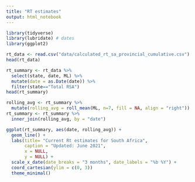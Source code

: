 ```yaml
---
title: "RT estimates"
output: html_notebook
---
```

```r
library(tidyverse)
library(lubridate) # dates
library(ggplot2)
```

```r
rt_data <- read.csv("data/calculated_rt_sa_provincial_cumulative.csv")
head(rt_data)
```

```r
rt_summary <- rt_data %>%
  select(state, date, ML) %>%
  mutate(date = as.Date(date)) %>%
  filter(state=="Total RSA")
head(rt_summary)
```
```r
rolling_avg <- rt_summary %>%
  mutate(rolling_avg = roll_mean(ML, n=7, fill = NA, align = "right"))
rt_summary <- rt_summary %>% 
  inner_join(rolling_avg, by = "date")
```

```r
ggplot(rt_summary, aes(date, rolling_avg)) + 
  geom_line() +
  labs(title= "Current Rt estimates for South Africa",
       caption = "Updated: June 2021",
       x = NULL,
       y = NULL) +
  scale_x_date(date_breaks = "3 months", date_labels = "%b %Y") +
  coord_cartesian(ylim = c(0, 3))
  theme_minimal()
```